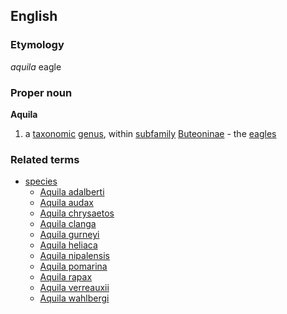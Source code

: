 ==English==
===Etymology===
{{L.}} ''aquila'' eagle
===Proper noun===
{{wikipedia}}
'''Aquila'''
#a [[taxonomic]] [[genus]], within [[subfamily]] [[Buteoninae]] - the [[eagle]]s
===Related terms===
{{wikispecies}}
*[[species]]
**[[Aquila adalberti]]
**[[Aquila audax]]
**[[Aquila chrysaetos]]
**[[Aquila clanga]]
**[[Aquila gurneyi]]
**[[Aquila heliaca]]
**[[Aquila nipalensis]]
**[[Aquila pomarina]]
**[[Aquila rapax]]
**[[Aquila verreauxii]]
**[[Aquila wahlbergi]]